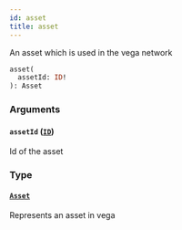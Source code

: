 ```yaml
---
id: asset
title: asset
---
```



An asset which is used in the vega network

```graphql
asset(
  assetId: ID!
): Asset
```


### Arguments

#### `assetId` ([`ID`](/docs/v0.47/graphql/scalars/id))

Id of the asset


### Type

#### [`Asset`](/docs/v0.47/graphql/objects/asset) 

Represents an asset in vega




